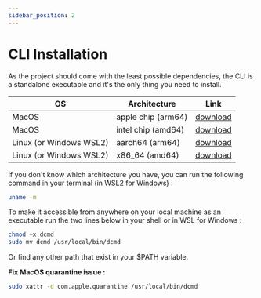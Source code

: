 ```yaml
---
sidebar_position: 2
---
```


# CLI Installation

As the project should come with the least possible dependencies, the CLI is a standalone executable and it's the only thing you need to install.

| OS | Architecture | Link |
|----|--------------|------|
| MacOS | apple chip (arm64) | [download](https://github.com/PaulWeinsberg/dcmd/raw/main/cli/bin/aarch64-apple-darwin/dcmd) |
| MacOS | intel chip (amd64) | [download](https://github.com/PaulWeinsberg/dcmd/raw/main/cli/bin/x86_64-apple-darwin/dcmd) |
| Linux (or Windows WSL2) | aarch64 (arm64) | [download](https://github.com/PaulWeinsberg/dcmd/raw/main/cli/bin/aarch64-unknown-linux-gnu/dcmd) |
| Linux (or Windows WSL2) | x86_64 (amd64) | [download](https://github.com/PaulWeinsberg/dcmd/raw/main/cli/bin/x86_64-unknown-linux-gnu/dcmd) |

If you don't know which architecture you have, you can run the following command in your terminal (in WSL2 for Windows) :

```sh
uname -m
```

To make it accessible from anywhere on your local machine as an executable run the two lines below in your shell or in WSL for Windows :

```sh
chmod +x dcmd
sudo mv dcmd /usr/local/bin/dcmd
```

Or find any other path that exist in your $PATH variable.

**Fix MacOS quarantine issue :**

```sh
sudo xattr -d com.apple.quarantine /usr/local/bin/dcmd
```